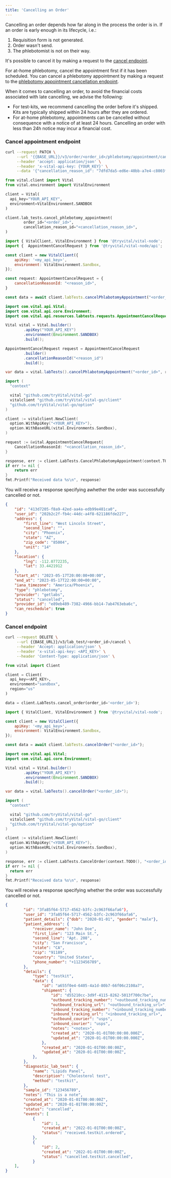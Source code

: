 ```yaml
---
title: 'Cancelling an Order'
---
```


Cancelling an order depends how far along in the process the order is in. If an order is early enough in its lifecycle, i.e.:

1. Requisition form is not generated.
2. Order wasn't send.
3. The phlebotomist is not on their way.

It's possible to cancel it by making a request to the [cancel endpoint](/lab/workflow/cancelling-an-order#cancel-endpoint).

For at-home phlebotomy, cancel the appointment first if it has been scheduled. You can cancel a phlebotomy appointment by making a request to the [phlebotomy appointment cancellation endpoint](/lab/workflow/cancelling-an-order#cancel-appointment-endpoint).

<Warning>
When it comes to cancelling an order, to avoid the financial costs associated with late cancelling, we advise the following:

* For test-kits, we recommend cancelling the order before it's shipped. Kits are typically shipped within 24 hours after they are ordered.
* For at-home phlebotomy, appointments can be cancelled without consequence with a notice of at least 24 hours. Cancelling an order with less than 24h notice may incur a financial cost.
</Warning>

### Cancel appointment endpoint

<CodeGroup>

```bash cURL
curl --request PATCH \
     --url '{{BASE_URL}}/v3/order/<order_id>/phlebotomy/appointment/cancel' \
     --header 'accept: application/json' \
     --header 'x-vital-api-key: {YOUR_KEY}' \
     --data '{"cancellation_reason_id": "7dfd7da5-ed6e-40bb-a7e4-c8003f0c10a9"}'
```

```python Python
from vital.client import Vital
from vital.environment import VitalEnvironment

client = Vital(
  api_key="YOUR_API_KEY",
  environment=VitalEnvironment.SANDBOX
)

client.lab_tests.cancel_phlebotomy_appointment(
		order_id="<order_id>",
		cancellation_reason_id="<cancellation_reason_id>",
)
```

```javascript Node
import { VitalClient, VitalEnvironment } from '@tryvital/vital-node';
import {  AppointmentCancelRequest } from '@tryvital/vital-node/api';

const client = new VitalClient({
    apiKey: '<my_api_key>',
    environment: VitalEnvironment.Sandbox,
});

const request: AppointmentCancelRequest = {
    cancellationReasonId: "<reason_id>",
}

const data = await client.labTests.cancelPhlabotomyAppointment("<order_id>", request);
```

```java Java
import com.vital.api.Vital;
import com.vital.api.core.Environment;
import com.vital.api.resources.labtests.requests.AppointmentCancelRequest;

Vital vital = Vital.builder()
        .apiKey("YOUR_API_KEY")
        .environment(Environment.SANDBOX)
        .build();

AppointmentCancelRequest request = AppointmentCancelRequest
        .builder()
        .cancellationReasonId("<reason_id")
        .build();

var data = vital.labTests().cancelPhlabotomyAppointment("<order_id>", request);
```

```go Go
import (
  "context"

  vital "github.com/tryVital/vital-go"
  vitalclient "github.com/tryVital/vital-go/client"
  "github.com/tryVital/vital-go/option"
)

client := vitalclient.NewClient(
  option.WithApiKey("<YOUR_API_KEY>"),
  option.WithBaseURL(vital.Environments.Sandbox),
)

request := &vital.AppointmentCancelRequest{
    CancellationReasonId: "<cancellation_reason_id>",
}

response, err := client.LabTests.CancelPhlabotomyAppointment(context.TODO(), "<order_id>", request)
if err != nil {
    return err
}
fmt.Printf("Received data %s\n", response)
```

</CodeGroup>

You will receive a response specifying awhether the order was successfully cancelled or not.

```json Appointent Cancellation response
{
    "id": "413d7205-f8a9-42ed-aa4a-edb99e481ca0",
    "user_id": "202b2c2f-fb4c-44dc-a4f8-621186fde227",
    "address": {
        "first_line": "West Lincoln Street",
        "second_line": "",
        "city": "Phoenix",
        "state": "AZ",
        "zip_code": "85004",
        "unit": "14"
    },
    "location": {
        "lng": -112.0772235,
        "lat": 33.4421912
    },
    "start_at": "2023-05-17T20:00:00+00:00",
    "end_at": "2023-05-17T22:00:00+00:00",
    "iana_timezone": "America/Phoenix",
    "type": "phlebotomy",
    "provider": "getlabs",
    "status": "cancelled",
    "provider_id": "e89eb489-7382-4966-bb14-7ab4763eba6c",
    "can_reschedule": true
}
```

### Cancel endpoint

<CodeGroup>

```bash cURL
curl --request DELETE \
     --url {{BASE_URL}}/v3/lab_test/<order_id>/cancel \
     --header 'Accept: application/json' \
     --header 'x-vital-api-key: <API_KEY>' \
     --header 'Content-Type: application/json' \
```

```python Python
from vital import Client

client = Client(
  api_key=<API_KEY>,
  environment="sandbox",
  region="us"
)

data = client.LabTests.cancel_order(order_id='<order_id>');
```

```javascript Node
import { VitalClient, VitalEnvironment } from '@tryvital/vital-node';

const client = new VitalClient({
    apiKey: '<my_api_key>',
    environment: VitalEnvironment.Sandbox,
});

const data = await client.labTests.cancelOrder("<order_id>");
```


```java Java
import com.vital.api.Vital;
import com.vital.api.core.Environment;

Vital vital = Vital.builder()
        .apiKey("YOUR_API_KEY")
        .environment(Environment.SANDBOX)
        .build();

var data = vital.labTests().cancelOrder("<order_id>");
```

```go Go
import (
  "context"

  vital "github.com/tryVital/vital-go"
  vitalclient "github.com/tryVital/vital-go/client"
  "github.com/tryVital/vital-go/option"
)

client := vitalclient.NewClient(
  option.WithApiKey("<YOUR_API_KEY>"),
  option.WithBaseURL(vital.Environments.Sandbox),
)

response, err := client.LabTests.CancelOrder(context.TODO(), "<order_id>")
if err != nil {
  return err
}
fmt.Printf("Received data %s\n", response)
```

</CodeGroup>

You will receive a response specifying whether the order was successfully cancelled or not.

```json Cancellation response
{
        "id": "3fa85f64-5717-4562-b3fc-2c963f66afa6"),
        "user_id": "3fa85f64-5717-4562-b3fc-2c963f66afa6",
        "patient_details": {"dob": "2020-01-01", "gender": "male"},
        "patient_address": {
            "receiver_name": "John Doe",
            "first_line": "123 Main St.",
            "second_line": "Apt. 208",
            "city": "San Francisco",
            "state": "CA",
            "zip": "91189",
            "country": "United States",
            "phone_number": "+1123456789",
        },
        "details": {
            "type": "testkit",
            "data": {
                "id": "a655f0e4-6405-4a1d-80b7-66f06c2108a7",
                "shipment": {
                    "id": "d55210cc-3d9f-4115-8262-5013f700c7be",
                    "outbound_tracking_number": "<outbound_tracking_number>",
                    "outbound_tracking_url": "<outbound_tracking_url>",
                    "inbound_tracking_number": "<inbound_tracking_number>",
                    "inbound_tracking_url": "<inbound_tracking_url>",
                    "outbound_courier": "usps",
                    "inbound_courier": "usps",
                    "notes": "<notes>",
                    "created_at": "2020-01-01T00:00:00.000Z",
                    "updated_at": "2020-01-01T00:00:00.000Z",
                },
                "created_at": "2020-01-01T00:00:00Z",
                "updated_at": "2020-01-01T00:00:00Z",
            },
        },
        "diagnostic_lab_test": {
            "name": "Lipids Panel",
            "description": "Cholesterol test",
            "method": "testkit",
        },
        "sample_id": "123456789",
        "notes": "This is a note",
        "created_at": "2020-01-01T00:00:00Z",
        "updated_at": "2020-01-01T00:00:00Z",
        "status": "cancelled",
        "events": [
            {
                "id": 1,
                "created_at": "2022-01-01T00:00:00Z",
                "status": "received.testkit.ordered",
            },
            {
                "id": 2,
                "created_at": "2022-01-01T00:00:00Z",
                "status": "cancelled.testkit.cancelled",
            }
    ],
}
```
